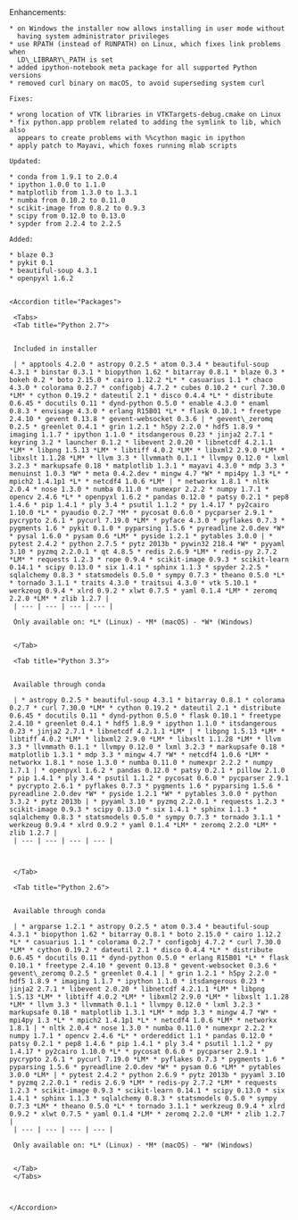 <Update label="Anaconda 1.8.0 (Nov 05, 2013)" description="">
    Enhancements:
    
    * on Windows the installer now allows installing in user mode without
      having system administrator privileges
    * use RPATH (instead of RUNPATH) on Linux, which fixes link problems when
      LD\_LIBRARY\_PATH is set
    * added ipython-notebook meta package for all supported Python versions
    * removed curl binary on macOS, to avoid superseding system curl
    
    Fixes:
    
    * wrong location of VTK libraries in VTKTargets-debug.cmake on Linux
    * fix python.app problem related to adding the symlink to lib, which also
      appears to create problems with %%cython magic in ipython
    * apply patch to Mayavi, which foxes running mlab scripts
    
    Updated:
    
    * conda from 1.9.1 to 2.0.4
    * ipython 1.0.0 to 1.1.0
    * matplotlib from 1.3.0 to 1.3.1
    * numba from 0.10.2 to 0.11.0
    * scikit-image from 0.8.2 to 0.9.3
    * scipy from 0.12.0 to 0.13.0
    * sypder from 2.2.4 to 2.2.5
    
    Added:
    
    * blaze 0.3
    * pykit 0.1
    * beautiful-soup 4.3.1
    * openpyxl 1.6.2
    
    
    <Accordion title="Packages">
    
     <Tabs>
     <Tab title="Python 2.7">
     
     
     Included in installer
     
     | * apptools 4.2.0 * astropy 0.2.5 * atom 0.3.4 * beautiful-soup 4.3.1 * binstar 0.3.1 * biopython 1.62 * bitarray 0.8.1 * blaze 0.3 * bokeh 0.2 * boto 2.15.0 * cairo 1.12.2 *L* * casuarius 1.1 * chaco 4.3.0 * colorama 0.2.7 * configobj 4.7.2 * cubes 0.10.2 * curl 7.30.0 *LM* * cython 0.19.2 * dateutil 2.1 * disco 0.4.4 *L* * distribute 0.6.45 * docutils 0.11 * dynd-python 0.5.0 * enable 4.3.0 * enaml 0.8.3 * envisage 4.3.0 * erlang R15B01 *L* * flask 0.10.1 * freetype 2.4.10 * gevent 0.13.8 * gevent-websocket 0.3.6 | * gevent\_zeromq 0.2.5 * greenlet 0.4.1 * grin 1.2.1 * h5py 2.2.0 * hdf5 1.8.9 * imaging 1.1.7 * ipython 1.1.0 * itsdangerous 0.23 * jinja2 2.7.1 * keyring 3.2 * launcher 0.1.2 * libevent 2.0.20 * libnetcdf 4.2.1.1 *LM* * libpng 1.5.13 *LM* * libtiff 4.0.2 *LM* * libxml2 2.9.0 *LM* * libxslt 1.1.28 *LM* * llvm 3.3 * llvmmath 0.1.1 * llvmpy 0.12.0 * lxml 3.2.3 * markupsafe 0.18 * matplotlib 1.3.1 * mayavi 4.3.0 * mdp 3.3 * menuinst 1.0.3 *W* * meta 0.4.2.dev * mingw 4.7 *W* * mpi4py 1.3 *L* * mpich2 1.4.1p1 *L* * netcdf4 1.0.6 *LM* | * networkx 1.8.1 * nltk 2.0.4 * nose 1.3.0 * numba 0.11.0 * numexpr 2.2.2 * numpy 1.7.1 * opencv 2.4.6 *L* * openpyxl 1.6.2 * pandas 0.12.0 * patsy 0.2.1 * pep8 1.4.6 * pip 1.4.1 * ply 3.4 * psutil 1.1.2 * py 1.4.17 * py2cairo 1.10.0 *L* * pyaudio 0.2.7 *M* * pycosat 0.6.0 * pycparser 2.9.1 * pycrypto 2.6.1 * pycurl 7.19.0 *LM* * pyface 4.3.0 * pyflakes 0.7.3 * pygments 1.6 * pykit 0.1.0 * pyparsing 1.5.6 * pyreadline 2.0.dev *W* * pysal 1.6.0 * pysam 0.6 *LM* * pyside 1.2.1 * pytables 3.0.0 | * pytest 2.4.2 * python 2.7.5 * pytz 2013b * pywin32 218.4 *W* * pyyaml 3.10 * pyzmq 2.2.0.1 * qt 4.8.5 * redis 2.6.9 *LM* * redis-py 2.7.2 *LM* * requests 1.2.3 * rope 0.9.4 * scikit-image 0.9.3 * scikit-learn 0.14.1 * scipy 0.13.0 * six 1.4.1 * sphinx 1.1.3 * spyder 2.2.5 * sqlalchemy 0.8.3 * statsmodels 0.5.0 * sympy 0.7.3 * theano 0.5.0 *L* * tornado 3.1.1 * traits 4.3.0 * traitsui 4.3.0 * vtk 5.10.1 * werkzeug 0.9.4 * xlrd 0.9.2 * xlwt 0.7.5 * yaml 0.1.4 *LM* * zeromq 2.2.0 *LM* * zlib 1.2.7 |
     | --- | --- | --- | --- |
     
     Only available on: *L* (Linux) - *M* (macOS) - *W* (Windows)
     
     
     </Tab>
     
     <Tab title="Python 3.3">
     
     
     Available through conda
     
     | * astropy 0.2.5 * beautiful-soup 4.3.1 * bitarray 0.8.1 * colorama 0.2.7 * curl 7.30.0 *LM* * cython 0.19.2 * dateutil 2.1 * distribute 0.6.45 * docutils 0.11 * dynd-python 0.5.0 * flask 0.10.1 * freetype 2.4.10 * greenlet 0.4.1 * hdf5 1.8.9 * ipython 1.1.0 * itsdangerous 0.23 * jinja2 2.7.1 * libnetcdf 4.2.1.1 *LM* | * libpng 1.5.13 *LM* * libtiff 4.0.2 *LM* * libxml2 2.9.0 *LM* * libxslt 1.1.28 *LM* * llvm 3.3 * llvmmath 0.1.1 * llvmpy 0.12.0 * lxml 3.2.3 * markupsafe 0.18 * matplotlib 1.3.1 * mdp 3.3 * mingw 4.7 *W* * netcdf4 1.0.6 *LM* * networkx 1.8.1 * nose 1.3.0 * numba 0.11.0 * numexpr 2.2.2 * numpy 1.7.1 | * openpyxl 1.6.2 * pandas 0.12.0 * patsy 0.2.1 * pillow 2.1.0 * pip 1.4.1 * ply 3.4 * psutil 1.1.2 * pycosat 0.6.0 * pycparser 2.9.1 * pycrypto 2.6.1 * pyflakes 0.7.3 * pygments 1.6 * pyparsing 1.5.6 * pyreadline 2.0.dev *W* * pyside 1.2.1 *W* * pytables 3.0.0 * python 3.3.2 * pytz 2013b | * pyyaml 3.10 * pyzmq 2.2.0.1 * requests 1.2.3 * scikit-image 0.9.3 * scipy 0.13.0 * six 1.4.1 * sphinx 1.1.3 * sqlalchemy 0.8.3 * statsmodels 0.5.0 * sympy 0.7.3 * tornado 3.1.1 * werkzeug 0.9.4 * xlrd 0.9.2 * yaml 0.1.4 *LM* * zeromq 2.2.0 *LM* * zlib 1.2.7 |
     | --- | --- | --- | --- |
     
     
     
     </Tab>
     
     <Tab title="Python 2.6">
     
     
     Available through conda
     
     | * argparse 1.2.1 * astropy 0.2.5 * atom 0.3.4 * beautiful-soup 4.3.1 * biopython 1.62 * bitarray 0.8.1 * boto 2.15.0 * cairo 1.12.2 *L* * casuarius 1.1 * colorama 0.2.7 * configobj 4.7.2 * curl 7.30.0 *LM* * cython 0.19.2 * dateutil 2.1 * disco 0.4.4 *L* * distribute 0.6.45 * docutils 0.11 * dynd-python 0.5.0 * erlang R15B01 *L* * flask 0.10.1 * freetype 2.4.10 * gevent 0.13.8 * gevent-websocket 0.3.6 * gevent\_zeromq 0.2.5 * greenlet 0.4.1 | * grin 1.2.1 * h5py 2.2.0 * hdf5 1.8.9 * imaging 1.1.7 * ipython 1.1.0 * itsdangerous 0.23 * jinja2 2.7.1 * libevent 2.0.20 * libnetcdf 4.2.1.1 *LM* * libpng 1.5.13 *LM* * libtiff 4.0.2 *LM* * libxml2 2.9.0 *LM* * libxslt 1.1.28 *LM* * llvm 3.3 * llvmmath 0.1.1 * llvmpy 0.12.0 * lxml 3.2.3 * markupsafe 0.18 * matplotlib 1.3.1 *LM* * mdp 3.3 * mingw 4.7 *W* * mpi4py 1.3 *L* * mpich2 1.4.1p1 *L* * netcdf4 1.0.6 *LM* * networkx 1.8.1 | * nltk 2.0.4 * nose 1.3.0 * numba 0.11.0 * numexpr 2.2.2 * numpy 1.7.1 * opencv 2.4.6 *L* * ordereddict 1.1 * pandas 0.12.0 * patsy 0.2.1 * pep8 1.4.6 * pip 1.4.1 * ply 3.4 * psutil 1.1.2 * py 1.4.17 * py2cairo 1.10.0 *L* * pycosat 0.6.0 * pycparser 2.9.1 * pycrypto 2.6.1 * pycurl 7.19.0 *LM* * pyflakes 0.7.3 * pygments 1.6 * pyparsing 1.5.6 * pyreadline 2.0.dev *W* * pysam 0.6 *LM* * pytables 3.0.0 *LM* | * pytest 2.4.2 * python 2.6.9 * pytz 2013b * pyyaml 3.10 * pyzmq 2.2.0.1 * redis 2.6.9 *LM* * redis-py 2.7.2 *LM* * requests 1.2.3 * scikit-image 0.9.3 * scikit-learn 0.14.1 * scipy 0.13.0 * six 1.4.1 * sphinx 1.1.3 * sqlalchemy 0.8.3 * statsmodels 0.5.0 * sympy 0.7.3 *LM* * theano 0.5.0 *L* * tornado 3.1.1 * werkzeug 0.9.4 * xlrd 0.9.2 * xlwt 0.7.5 * yaml 0.1.4 *LM* * zeromq 2.2.0 *LM* * zlib 1.2.7 |
     | --- | --- | --- | --- |
     
     Only available on: *L* (Linux) - *M* (macOS) - *W* (Windows)
     
     
     </Tab>
     </Tabs>
    
    
    
    </Accordion>
</Update>